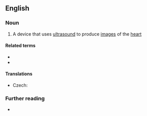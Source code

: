 ==English==

===Noun===
{{en-noun}}

# {{lb|en|medicine}} A device that uses [[ultrasound]] to produce [[image]]s of the [[heart]]

====Related terms====
* {{l|en|echocardiogram}}
* {{l|en|echocardiography}}

====Translations====
{{trans-top|medical device}}
* Czech: {{t|cs|echokardiograf|m}}
{{trans-mid}}
{{trans-bottom}}

===Further reading===
* {{R:OneLook}}